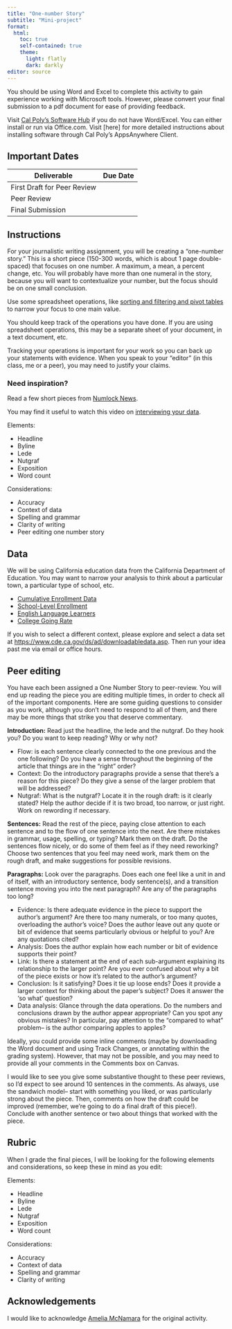 ```yaml
---
title: "One-number Story"
subtitle: "Mini-project"
format: 
  html:
    toc: true
    self-contained: true
    theme:
      light: flatly
      dark: darkly
editor: source
---
```


::: callout-note
You should be using Word and Excel to complete this activity to gain experience working with Microsoft tools. However, please convert your final submission to a pdf document for ease of providing feedback.

Visit [Cal Poly's Software Hub](https://software.calpoly.edu/) if you do not have Word/Excel. You can either install or run via Office.com. Visit \[here\] for more detailed instructions about installing software through Cal Poly's AppsAnywhere Client.
:::

## Important Dates

| Deliverable                 | Due Date |
|-----------------------------|----------|
| First Draft for Peer Review |          |
| Peer Review                 |          |
| Final Submission            |          |

## Instructions

For your journalistic writing assignment, you will be creating a "one-number story." This is a short piece (150-300 words, which is about 1 page double-spaced) that focuses on one number. A maximum, a mean, a percent change, etc. You will probably have more than one numeral in the story, because you will want to contextualize your number, but the focus should be on one small conclusion.

Use some spreadsheet operations, like [sorting and filtering and pivot tables](https://www.youtube.com/watch?v=kYcpJYmOyCs&list=PLik6fAQnSI92b9mVU-8wMQfuzQa8I7PmS&index=5&ab_channel=AmeliaMcNamara) to narrow your focus to one main value.

You should keep track of the operations you have done. If you are using spreadsheet operations, this may be a separate sheet of your document, in a text document, etc.

Tracking your operations is important for your work so you can back up your statements with evidence. When you speak to your "editor" (in this class, me or a peer), you may need to justify your claims.

::: callout-tip
### Need inspiration?

Read a few short pieces from [Numlock News](https://www.numlock.com/archive).

You may find it useful to watch this video on [interviewing your data](https://www.youtube.com/watch?v=k94zs4dT1QI&list=PLik6fAQnSI92b9mVU-8wMQfuzQa8I7PmS&index=6&t=3s&ab_channel=MJ%27sDataAcademy).
:::

Elements:

-   Headline
-   Byline
-   Lede
-   Nutgraf
-   Exposition
-   Word count

Considerations:

-   Accuracy
-   Context of data
-   Spelling and grammar
-   Clarity of writing
-   Peer editing one number story

## Data

We will be using California education data from the California Department of Education. You may want to narrow your analysis to think about a particular town, a particular type of school, etc.

-   [Cumulative Enrollment Data](https://www.cde.ca.gov/ds/ad/fsenrcum.asp#CE)
-   [School-Level Enrollment](https://www.cde.ca.gov/ds/ad/fsenr.asp)
-   [English Language Learners](https://www.cde.ca.gov/ds/ad/fselsch.asp)
-   [College Going Rate](https://www.cde.ca.gov/ds/ad/fscgr12.asp)

If you wish to select a different context, please explore and select a data set at <https://www.cde.ca.gov/ds/ad/downloadabledata.asp>. Then run your idea past me via email or office hours.

## Peer editing

You have each been assigned a One Number Story to peer-review. You will end up reading the piece you are editing multiple times, in order to check all of the important components. Here are some guiding questions to consider as you work, although you don't need to respond to all of them, and there may be more things that strike you that deserve commentary.

**Introduction:** Read just the headline, the lede and the nutgraf. Do they hook you? Do you want to keep reading? Why or why not?

-   Flow: is each sentence clearly connected to the one previous and the one following? Do you have a sense throughout the beginning of the article that things are in the "right" order?
-   Context: Do the introductory paragraphs provide a sense that there's a reason for this piece? Do they give a sense of the larger problem that will be addressed?
-   Nutgraf: What is the nutgraf? Locate it in the rough draft: is it clearly stated? Help the author decide if it is two broad, too narrow, or just right. Work on rewording if necessary.

**Sentences:** Read the rest of the piece, paying close attention to each sentence and to the flow of one sentence into the next. Are there mistakes in grammar, usage, spelling, or typing? Mark them on the draft. Do the sentences flow nicely, or do some of them feel as if they need reworking? Choose two sentences that you feel may need work, mark them on the rough draft, and make suggestions for possible revisions.

**Paragraphs:** Look over the paragraphs. Does each one feel like a unit in and of itself, with an introductory sentence, body sentence(s), and a transition sentence moving you into the next paragraph? Are any of the paragraphs too long?

-   Evidence: Is there adequate evidence in the piece to support the author's argument? Are there too many numerals, or too many quotes, overloading the author's voice? Does the author leave out any quote or bit of evidence that seems particularly obvious or helpful to you? Are any quotations cited?
-   Analysis: Does the author explain how each number or bit of evidence supports their point?
-   Link: Is there a statement at the end of each sub-argument explaining its relationship to the larger point? Are you ever confused about why a bit of the piece exists or how it's related to the author's argument?
-   Conclusion: Is it satisfying? Does it tie up loose ends? Does it provide a larger context for thinking about the paper's subject? Does it answer the 'so what' question?
-   Data analysis: Glance through the data operations. Do the numbers and conclusions drawn by the author appear appropriate? Can you spot any obvious mistakes? In particular, pay attention to the "compared to what" problem-- is the author comparing apples to apples?

Ideally, you could provide some inline comments (maybe by downloading the Word document and using Track Changes, or annotating within the grading system). However, that may not be possible, and you may need to provide all your comments in the Comments box on Canvas.

I would like to see you give some substantive thought to these peer reviews, so I'd expect to see around 10 sentences in the comments. As always, use the sandwich model-- start with something you liked, or was particularly strong about the piece. Then, comments on how the draft could be improved (remember, we're going to do a final draft of this piece!). Conclude with another sentence or two about things that worked with the piece.

## Rubric

When I grade the final pieces, I will be looking for the following elements and considerations, so keep these in mind as you edit:

Elements:

-   Headline
-   Byline
-   Lede
-   Nutgraf
-   Exposition
-   Word count

Considerations:

-   Accuracy
-   Context of data
-   Spelling and grammar
-   Clarity of writing

## Acknowledgements

I would like to acknowledge [Amelia McNamara](https://www.amelia.mn/STAT336/OneNumberStory.html) for the original activity.
